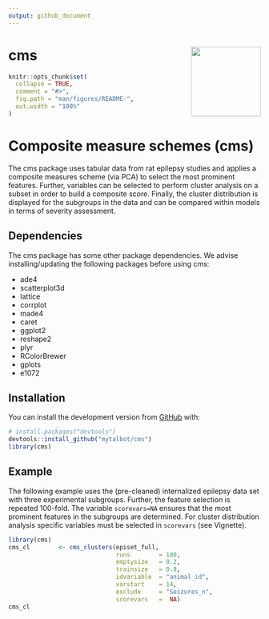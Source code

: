 ```yaml
---
output: github_document
---
```


<!-- README.md is generated from README.Rmd. Please edit that file -->

# cms <img src="https://talbotsr.com/cms/logo.png" align="right" height="139" />
  
  
```r
knitr::opts_chunk$set(
  collapse = TRUE,
  comment = "#>",
  fig.path = "man/figures/README-",
  out.width = "100%"
)
```

# Composite measure schemes (cms)
The cms package uses tabular data from rat epilepsy studies and applies a composite measures scheme (via PCA) to select the most prominent features. Further, variables can be selected to perform cluster analysis on a subset in order to build a composite score. Finally, the cluster distribution is displayed for the subgroups in the data and can be compared within models in terms of severity assessment.

## Dependencies
The cms package has some other package dependencies. We advise installing/updating the following packages before using cms:  

* ade4  
* scatterplot3d  
* lattice  
* corrplot  
* made4  
* caret  
* ggplot2  
* reshape2  
* plyr  
* RColorBrewer  
* gplots  
* e1072  

## Installation
You can install the development version from [GitHub](https://github.com/) with:
  
``` r
# install.packages("devtools")
devtools::install_github("mytalbot/cms")
library(cms)
```

## Example
The following example uses the (pre-cleaned) internalized epilepsy data set with three experimental subgroups. Further, the feature selection is repeated 100-fold. The variable `scorevars=NA` ensures that the most prominent features in the subgroups are determined. For cluster distribution analysis specific variables must be selected in `scorevars` (see Vignette).

```r
library(cms)
cms_cl        <- cms_clusters(episet_full, 
                              runs        = 100, 
                              emptysize   = 0.2, 
                              trainsize   = 0.8, 
                              idvariable  = "animal_id", 
                              varstart    = 14, 
                              exclude     = "Seizures_n",
                              scorevars   =  NA) 
cms_cl

```




